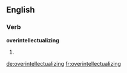 ==English==

===Verb===
'''overintellectualizing'''

# {{present participle of|overintellectualize}}

[[de:overintellectualizing]]
[[fr:overintellectualizing]]